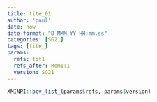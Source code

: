 ```yaml
---
title: tite_01
author: 'paul'
date: now
date-format: "D MMM YY HH:mm.ss"
categories: [SG21]
tags: [tite_]
params:
  refs: tit1
  refs_after: Rom1:1
  version: SG21
---
```


```r
XMINPI::bcv_list_(params$refs, params$version)
```

